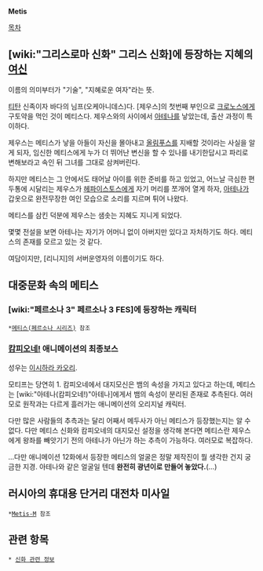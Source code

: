 '''Metis'''

[[목차]]
== [wiki:"그리스로마 신화" 그리스 신화]에 등장하는 지혜의 [[여신]] ==
이름의 의미부터가 "기술", "지혜로운 여자"라는 뜻.

[[티탄]] 신족이자 바다의 님프(오케아니데스)다. [제우스]의 첫번째 부인으로 [[크로노스]]에게 구토약을 먹인 것이 메티스다. 제우스와의 사이에서 [[아테나]]를 낳았는데, 출산 과정이 특이하다. 

제우스는 메티스가 낳을 아들이 자신을 몰아내고 [[올림푸스]]를 지배할 것이라는 사실을 알게 되자, 임신한 메티스에게 누가 더 뛰어난 변신을 할 수 있나를 내기한답시고 파리로 변해보라고 속인 뒤 그녀를 그대로 삼켜버린다. 

하지만 메티스는 그 안에서도 태어날 아이를 위한 준비를 하고 있었고, 어느날 극심한 편두통에 시달리는 제우스가 [[헤파이스토스]]에게 자기 머리를 쪼개어 열게 하자, [[아테나]]가 갑옷으로 완전무장한 여인 모습으로 소리를 지르며 튀어 나왔다. 

메티스를 삼킨 덕분에 제우스는 샘솟는 지혜도 지니게 되었다. 

몇몇 전설을 보면 아테나는 자기가 어머니 없이 아버지만 있다고 자처하기도 하다. 메티스의 존재를 모르고 있는 것 같다. 

여담이지만, [리니지]의 서버운영자의 이름이기도 하다.

== 대중문화 속의 메티스 ==
=== [wiki:"페르소나 3" 페르소나 3 FES]에 등장하는 캐릭터 ===
 *[[메티스(페르소나 시리즈)]] 참조

=== [[캄피오네!]] 애니메이션의 최종보스 ===
성우는 [[이시하라 카오리]].

모티프는 당연히 1. 캄피오네에서 대지모신은 뱀의 속성을 가지고 있다고 하는데, 메티스는 [wiki:"아테나(캄피오네!)"아테나]에게서 뱀의 속성이 분리된 존재로 추측된다. 여러모로 원작과는 다르게 흘러가는 애니메이션의 오리지널 캐릭터.

다만 많은 사람들의 추측과는 달리 어째서 메두사가 아닌 메티스가 등장했는지는 알 수 없다. 다만 메티스 신화와 캄피오네의 대지모신 설정을 생각해 본다면 메티스란 제우스에게 왕좌를 빼앗기기 전의 아테나가 아닌가 하는 추측이 가능하다. 여러모로 복잡하다.

...다만 애니메이션 12화에서 등장한 메티스의 얼굴은 정말 제작진이 뭘 생각한 건지 궁금한 지경. 아테나와 같은 얼굴일 텐데 '''완전히 광년이로 만들어 놓았다.'''(...)

== 러시아의 휴대용 단거리 대전차 미사일 ==
 *[[Metis-M]] 참조

== 관련 항목 ==
 * [[신화 관련 정보]]
